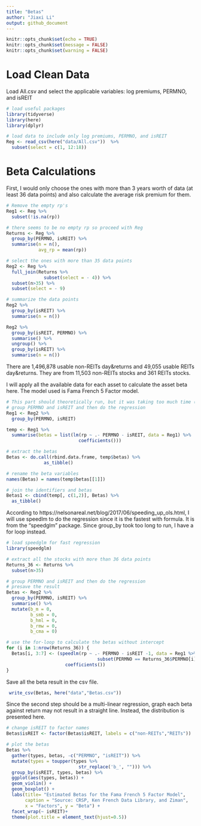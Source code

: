 ```yaml
---
title: "Betas"
author: "Jiaxi Li"
output: github_document
---
```


```r
knitr::opts_chunk$set(echo = TRUE)
knitr::opts_chunk$set(message = FALSE)
knitr::opts_chunk$set(warning = FALSE)
```

# Load Clean Data

Load All.csv and select the applicable variables: log premiums, PERMNO, and isREIT

```r
# load useful packages
library(tidyverse)
library(here)
library(dplyr)

# load data to include only log premiums, PERMNO, and isREIT
Reg <- read_csv(here("data/All.csv"))  %>%
  subset(select = c(1, 12:18))
```

# Beta Calculations

First, I would only choose the ones with more than 3 years worth of data (at least 36 data points) and also calculate the average risk premium for them.

```r
# Remove the empty rp's
Reg1 <- Reg %>%
  subset(!is.na(rp))

# there seems to be no empty rp so proceed with Reg
Returns <- Reg %>%
  group_by(PERMNO, isREIT) %>%
  summarise(n = n(),
            avg_rp = mean(rp))

# select the ones with more than 35 data points
Reg2 <- Reg %>%
  full_join(Returns %>%
              subset(select = - 4)) %>%
  subset(n>35) %>%
  subset(select = - 9)

# summarize the data points
Reg2 %>%
  group_by(isREIT) %>%
  summarise(n = n())

Reg2 %>%
  group_by(isREIT, PERMNO) %>%
  summarise() %>%
  ungroup() %>%
  group_by(isREIT) %>%
  summarise(n = n())
```

There are 1,496,878 usable non-REITs day&returns and 49,055 usable REITs day&returns. They are from 11,503 non-REITs stocks and 361 REITs stocks.

I will apply all the available data for each asset to calculate the asset beta here. The model used is Fama French 5 Factor model.

```r
# This part should theoretically run, but it was taking too much time (maybe a better computer can do it).
# group PERMNO and isREIT and then do the regression
Reg1 <- Reg2 %>%
  group_by(PERMNO, isREIT)

temp <- Reg1 %>%
  summarise(betas = list(lm(rp ~ .- PERMNO - isREIT, data = Reg1) %>%
                           coefficients()))

# extract the betas
Betas <- do.call(rbind.data.frame, temp$betas) %>%
              as_tibble()

# rename the beta variables
names(Betas) = names(temp$betas[[1]])

# join the identifiers and betas
Betas1 <- cbind(temp[, c(1,2)], Betas) %>%
  as_tibble()
```

According to https://nelsonareal.net/blog/2017/06/speeding_up_ols.html, I will use speedlm to do the regression since it is the fastest with formula. It is from the "speedglm" package. Since group_by took too long to run, I have a for loop instead.

```r
# load speedglm for fast regression
library(speedglm)

# extract all the stocks with more than 36 data points
Returns_36 <- Returns %>%
  subset(n>35)

# group PERMNO and isREIT and then do the regression
# presave the result
Betas <- Reg2 %>%
  group_by(PERMNO, isREIT) %>%
  summarise() %>%
  mutate(b_m = 0,
         b_smb = 0,
         b_hml = 0,
         b_rmw = 0,
         b_cma = 0)

# use the for-loop to calculate the betas without intercept
for (i in 1:nrow(Returns_36)) {
  Betas[i, 3:7] <- (speedlm(rp ~ .- PERMNO - isREIT -1, data = Reg1 %>%
                                  subset(PERMNO == Returns_36$PERMNO[i])) %>%
                      coefficients())
}

```

Save all the beta result in the csv file.
```r
 write_csv(Betas, here("data","Betas.csv"))
```

Since the second step should be a multi-linear regression, graph each beta against return may not result in a straight line. Instead, the distribution is presented here.
```r
# change isREIT to factor names
Betas$isREIT <- factor(Betas$isREIT, labels = c("non-REITs","REITs"))

# plot the betas
Betas %>%
  gather(types, betas, -c("PERMNO", "isREIT")) %>%
  mutate(types = toupper(types %>%
                           str_replace('b_', ""))) %>%
  group_by(isREIT, types, betas) %>%
  ggplot(aes(types, betas)) +
  geom_violin() +
  geom_boxplot() +
  labs(title= "Estimated Betas for the Fama French 5 Factor Model",
       caption = "Source: CRSP, Ken French Data Library, and Ziman",
       x = "Factors", y = "Beta") + 
  facet_wrap(~ isREIT)+
  theme(plot.title = element_text(hjust=0.5))
```

